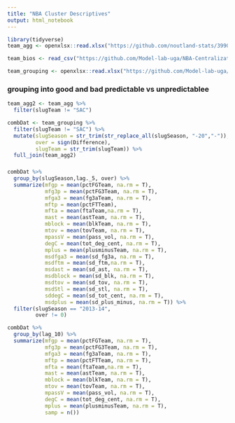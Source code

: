 ```yaml
---
title: "NBA Cluster Descriptives"
output: html_notebook
---
```



```r
library(tidyverse)
team_agg <- openxlsx::read.xlsx("https://github.com/noutland-stats/3990_UGA/raw/main/season_team_agg.xlsx")

team_bios <- read_csv("https://github.com/Model-lab-uga/NBA-Centralization/raw/main/playerbios.csv")

team_grouping <- openxlsx::read.xlsx("https://github.com/Model-lab-uga/NBA-Centralization/raw/main/lags_groups.xlsx")

```


### grouping into good and bad predictable vs unpredictablee
```r

team_agg2 <- team_agg %>%
  filter(slugTeam != "SAC")

combDat <- team_grouping %>% 
  filter(slugTeam != "SAC") %>%
  mutate(slugSeason = str_trim(str_replace_all(slugSeason, "-20","-")),
         over = sign(Difference),
         slugTeam = str_trim(slugTeam)) %>%
  full_join(team_agg2)
```


### 
```r
combDat %>%
  group_by(slugSeason,lag._5, over) %>%
  summarize(mfgp = mean(pctFGTeam, na.rm = T),
            mfg3p = mean(pctFG3Team, na.rm = T),
            mfga3 = mean(fg3aTeam, na.rm = T),
            mftp = mean(pctFTTeam),
            mfta = mean(ftaTeam,na.rm = T),
            mast = mean(astTeam, na.rm = T),
            mblock = mean(blkTeam, na.rm = T),
            mtov = mean(tovTeam, na.rm = T),
            mpassV = mean(pass_vol, na.rm = T),
            degC = mean(tot_deg_cent, na.rm = T),
            mplus = mean(plusminusTeam, na.rm = T),
            msdfga3 = mean(sd_fg3a, na.rm = T),
            msdftm = mean(sd_ftm,na.rm = T),
            msdast = mean(sd_ast, na.rm = T),
            msdblock = mean(sd_blk, na.rm = T),
            msdtov = mean(sd_tov, na.rm = T),
            msdStl = mean(sd_stl, na.rm = T),
            sddegC = mean(sd_tot_cent, na.rm = T),
            msdplus = mean(sd_plus_minus, na.rm = T)) %>%
  filter(slugSeason == "2013-14",
         over != 0)
```

```r
combDat %>%
  group_by(lag_10) %>%
  summarize(mfgp = mean(pctFGTeam, na.rm = T),
            mfg3p = mean(pctFG3Team, na.rm = T),
            mfga3 = mean(fg3aTeam, na.rm = T),
            mftp = mean(pctFTTeam, na.rm = T),
            mfta = mean(ftaTeam,na.rm = T),
            mast = mean(astTeam, na.rm = T),
            mblock = mean(blkTeam, na.rm = T),
            mtov = mean(tovTeam, na.rm = T),
            mpassV = mean(pass_vol, na.rm = T),
            degC = mean(tot_deg_cent, na.rm = T),
            mplus = mean(plusminusTeam, na.rm = T),
            samp = n())
```


